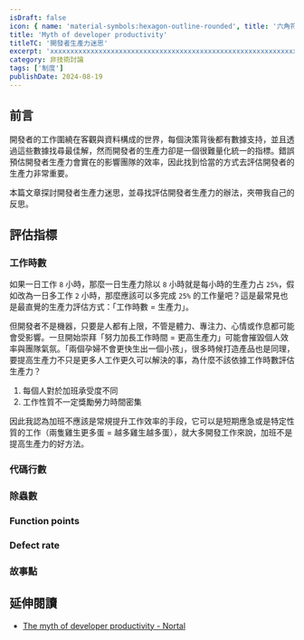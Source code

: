 ```yaml
---
isDraft: false
icon: { name: 'material-symbols:hexagon-outline-rounded', title: '六角符號' }
title: 'Myth of developer productivity'
titleTC: '開發者生產力迷思'
excerpt: 'xxxxxxxxxxxxxxxxxxxxxxxxxxxxxxxxxxxxxxxxxxxxxxxxxxxxxxxxxxxxxxxxxxxxxxxxxxxxxxxxxxxxxxxxxxxxxxxxxxxxxxxxxxxxxxxxxxxxxxxxxxxxxxxxxxxxxxxxxxxxxxxxxxxxxxxxxxx'
category: 非技術討論
tags: ['制度']
publishDate: 2024-08-19
---
```


## 前言

開發者的工作圍繞在客觀與資料構成的世界，每個決策背後都有數據支持，並且透過這些數據找尋最佳解，然而開發者的生產力卻是一個很難量化統一的指標。錯誤預估開發者生產力會實在的影響團隊的效率，因此找到恰當的方式去評估開發者的生產力非常重要。

本篇文章探討開發者生產力迷思，並尋找評估開發者生產力的辦法，夾帶我自己的反思。

## 評估指標

### 工作時數

如果一日工作 `8` 小時，那麼一日生產力除以 `8` 小時就是每小時的生產力占 `25%`，假如改為一日多工作 `2` 小時，那麼應該可以多完成 `25%` 的工作量吧？這是最常見也是最直覺的生產力評估方式：「工作時數 = 生產力」。

但開發者不是機器，只要是人都有上限，不管是體力、專注力、心情或作息都可能會受影響。一旦開始崇拜「努力加長工作時間 = 更高生產力」可能會摧毀個人效率與團隊氣氛。「兩個孕婦不會更快生出一個小孩」，很多時候打造產品也是同理，要提高生產力不只是更多人工作更久可以解決的事，為什麼不該依據工作時數評估生產力？

1. 每個人對於加班承受度不同
2. 工作性質不一定獎勵勞力時間密集

因此我認為加班不應該是常規提升工作效率的手段，它可以是短期應急或是特定性質的工作（兩隻雞生更多蛋 = 越多雞生越多蛋），就大多開發工作來說，加班不是提高生產力的好方法。

### 代碼行數

### 除蟲數

### Function points

### Defect rate

### 故事點

## 延伸閱讀

- [The myth of developer productivity - Nortal](https://nortal.com/insights/the-myth-of-developer-productivity/)
